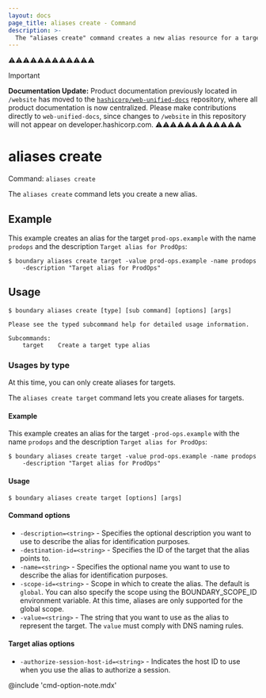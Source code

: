 ```yaml
---
layout: docs
page_title: aliases create - Command
description: >-
  The "aliases create" command creates a new alias resource for a target.
---
```


⚠️⚠️⚠️⚠️⚠️⚠️⚠️⚠️⚠️⚠️⚠️⚠️
> [!IMPORTANT]  
> **Documentation Update:** Product documentation previously located in `/website` has moved to the [`hashicorp/web-unified-docs`](https://github.com/hashicorp/web-unified-docs) repository, where all product documentation is now centralized. Please make contributions directly to `web-unified-docs`, since changes to `/website` in this repository will not appear on developer.hashicorp.com.
⚠️⚠️⚠️⚠️⚠️⚠️⚠️⚠️⚠️⚠️⚠️⚠️

# aliases create

Command: `aliases create`

The `aliases create` command lets you create a new alias.

## Example

This example creates an alias for the target `prod-ops.example` with the name `prodops` and the description `Target alias for ProdOps`:

```shell-session
$ boundary aliases create target -value prod-ops.example -name prodops
    -description "Target alias for ProdOps"
```

## Usage

<CodeBlockConfig hideClipboard>

```shell-session
$ boundary aliases create [type] [sub command] [options] [args]

Please see the typed subcommand help for detailed usage information.

Subcommands:
    target    Create a target type alias
```

</CodeBlockConfig>

### Usages by type

At this time, you can only create aliases for targets.

The `aliases create target` command lets you create aliases for targets.

#### Example

This example creates an alias for the target `-prod-ops.example` with the name `prodops` and the description `Target alias for ProdOps`:

```shell-session
$ boundary aliases create target -value prod-ops.example -name prodops
    -description "Target alias for ProdOps"
```

#### Usage

<CodeBlockConfig hideClipboard>

```shell-session
$ boundary aliases create target [options] [args]
```

</CodeBlockConfig>

#### Command options

- `-description=<string>` - Specifies the optional description you want to use to describe the alias for identification purposes.
- `-destination-id=<string>` - Specifies the ID of the target that the alias points to.
- `-name=<string>` - Specifies the optional name you want to use to describe the alias for identification purposes.
- `-scope-id=<string>` - Scope in which to create the alias. The default is `global`.
You can also specify the scope using the BOUNDARY_SCOPE_ID environment variable.
At this time, aliases are only supported for the global scope.
- `-value=<string>` - The string that you want to use as the alias to represent the target.
The `value` must comply with DNS naming rules.

#### Target alias options

- `-authorize-session-host-id=<string>` - Indicates the host ID to use when you use the alias to authorize a session.

@include 'cmd-option-note.mdx'